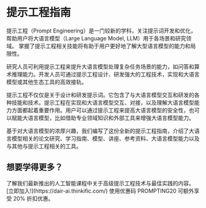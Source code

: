 # 提示工程指南


提示工程（Prompt Engineering）是一门较新的学科，关注提示词开发和优化，帮助用户将大语言模型（Large Language Model, LLM）用于各场景和研究领域。 掌握了提示工程相关技能将有助于用户更好地了解大型语言模型的能力和局限性。

研究人员可利用提示工程来提升大语言模型处理复杂任务场景的能力，如问答和算术推理能力。开发人员可通过提示工程设计、研发强大的工程技术，实现和大语言模型或其他生态工具的高效接轨。

提示工程不仅仅是关于设计和研发提示词。它包含了与大语言模型交互和研发的各种技能和技术。提示工程在实现和大语言模型交互、对接，以及理解大语言模型能力方面都起着重要作用。用户可以通过提示工程来提高大语言模型的安全性，也可以赋能大语言模型，比如借助专业领域知识和外部工具来增强大语言模型能力。

基于对大语言模型的浓厚兴趣，我们编写了这份全新的提示工程指南，介绍了大语言模型相关的论文研究、学习指南、模型、讲座、参考资料、大语言模型能力以及与其他与提示工程相关的工具。

## 想要学得更多？

<Callout type= "info" emoji="🎓">
了解我们最新推出的人工智能课程中关于高级提示工程技术与最佳实践的内容。 [立即加入!](https://dair-ai.thinkific.com/)
使用优惠码 PROMPTING20 可额外享受 20% 折扣优惠。
</Callout>
